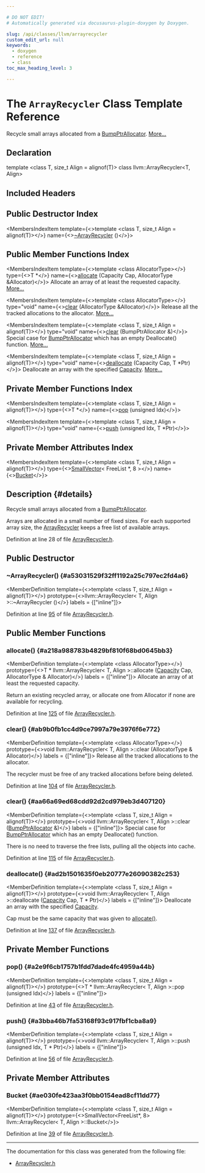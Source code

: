 ```yaml
---

# DO NOT EDIT!
# Automatically generated via docusaurus-plugin-doxygen by Doxygen.

slug: /api/classes/llvm/arrayrecycler
custom_edit_url: null
keywords:
  - doxygen
  - reference
  - class
toc_max_heading_level: 3

---
```





# The `ArrayRecycler` Class Template Reference

<DoxygenPage pluginConfig={pluginConfig}>

Recycle small arrays allocated from a <a href="/docs/api/namespaces/llvm/#a8e612822d4ba7bb36c9c79582a567108">BumpPtrAllocator</a>. <a href="#details">More...</a>

## Declaration

<CodeBlock>template &lt;class T, size&#95;t Align = alignof(T)&gt;
class llvm::ArrayRecycler&lt;T, Align&gt;</CodeBlock>

## Included Headers

<IncludesList>
<IncludesListItem
  filePath="llvm/Support/ArrayRecycler.h"
  permalink="/docs/api/files/include/include/llvm/include/llvm/support/arrayrecycler-h"
  isLocal="true" />
</IncludesList>

## Public Destructor Index

<MembersIndex>

<MembersIndexItem
  template={<>template &lt;class T, size&#95;t Align = alignof(T)&gt;</>}
  name={<><a href="#a53031529f32ff1192a25c797ec2fd4a6">~ArrayRecycler</a> ()</>}>
</MembersIndexItem>

</MembersIndex>

## Public Member Functions Index

<MembersIndex>

<MembersIndexItem
  template={<>template &lt;class AllocatorType&gt;</>}
  type={<>T &#42;</>}
  name={<><a href="#a218a988783b4829bf810f68bd0645bb3">allocate</a> (Capacity Cap, AllocatorType &amp;Allocator)</>}>
Allocate an array of at least the requested capacity. <a href="#a218a988783b4829bf810f68bd0645bb3">More...</a>
</MembersIndexItem>

<MembersIndexItem
  template={<>template &lt;class AllocatorType&gt;</>}
  type="void"
  name={<><a href="#ab9b0fb1cc4d9ce7997a79e3976f6e772">clear</a> (AllocatorType &amp;Allocator)</>}>
Release all the tracked allocations to the allocator. <a href="#ab9b0fb1cc4d9ce7997a79e3976f6e772">More...</a>
</MembersIndexItem>

<MembersIndexItem
  template={<>template &lt;class T, size&#95;t Align = alignof(T)&gt;</>}
  type="void"
  name={<><a href="#aa66a69ed68cdd92d2cd979eb3d407120">clear</a> (BumpPtrAllocator &amp;)</>}>
Special case for <a href="/docs/api/namespaces/llvm/#a8e612822d4ba7bb36c9c79582a567108">BumpPtrAllocator</a> which has an empty Deallocate() function. <a href="#aa66a69ed68cdd92d2cd979eb3d407120">More...</a>
</MembersIndexItem>

<MembersIndexItem
  template={<>template &lt;class T, size&#95;t Align = alignof(T)&gt;</>}
  type="void"
  name={<><a href="#ad2b1501635f0eb20777e26090382c253">deallocate</a> (Capacity Cap, T &#42;Ptr)</>}>
Deallocate an array with the specified <a href="/docs/api/classes/llvm/arrayrecycler/capacity">Capacity</a>. <a href="#ad2b1501635f0eb20777e26090382c253">More...</a>
</MembersIndexItem>

</MembersIndex>

## Private Member Functions Index

<MembersIndex>

<MembersIndexItem
  template={<>template &lt;class T, size&#95;t Align = alignof(T)&gt;</>}
  type={<>T &#42;</>}
  name={<><a href="#a2e9f6cb1757b1fdd7dade4fc4959a44b">pop</a> (unsigned Idx)</>}>
</MembersIndexItem>

<MembersIndexItem
  template={<>template &lt;class T, size&#95;t Align = alignof(T)&gt;</>}
  type="void"
  name={<><a href="#a3bba46b7fa53168f93c917fbf1cba8a9">push</a> (unsigned Idx, T &#42;Ptr)</>}>
</MembersIndexItem>

</MembersIndex>

## Private Member Attributes Index

<MembersIndex>

<MembersIndexItem
  template={<>template &lt;class T, size&#95;t Align = alignof(T)&gt;</>}
  type={<><a href="/docs/api/classes/llvm/smallvector">SmallVector</a>&lt; FreeList &#42;, 8 &gt;</>}
  name={<><a href="#ae030fe423aa3f0bb0154ead8cf11dd77">Bucket</a></>}>
</MembersIndexItem>

</MembersIndex>

## Description {#details}

Recycle small arrays allocated from a <a href="/docs/api/namespaces/llvm/#a8e612822d4ba7bb36c9c79582a567108">BumpPtrAllocator</a>.

Arrays are allocated in a small number of fixed sizes. For each supported array size, the <a href="/docs/api/classes/llvm/arrayrecycler">ArrayRecycler</a> keeps a free list of available arrays.

Definition at line 28 of file <a href="/docs/api/files/include/include/llvm/include/llvm/support/arrayrecycler-h">ArrayRecycler.h</a>.

<SectionDefinition>

## Public Destructor

### ~ArrayRecycler() {#a53031529f32ff1192a25c797ec2fd4a6}

<MemberDefinition
  template={<>template &lt;class T, size&#95;t Align = alignof(T)&gt;</>}
  prototype={<>llvm::ArrayRecycler&lt; T, Align &gt;::~ArrayRecycler ()</>}
  labels = {["inline"]}>

Definition at line <a href="/docs/api/files/include/include/llvm/include/llvm/support/arrayrecycler-h/#l00095">95</a> of file <a href="/docs/api/files/include/include/llvm/include/llvm/support/arrayrecycler-h">ArrayRecycler.h</a>.
</MemberDefinition>

</SectionDefinition>

<SectionDefinition>

## Public Member Functions

### allocate() {#a218a988783b4829bf810f68bd0645bb3}

<MemberDefinition
  template={<>template &lt;class AllocatorType&gt;</>}
  prototype={<>T &#42; llvm::ArrayRecycler&lt; T, Align &gt;::allocate (<a href="/docs/api/classes/llvm/arrayrecycler/capacity">Capacity</a> Cap, AllocatorType &amp; Allocator)</>}
  labels = {["inline"]}>
Allocate an array of at least the requested capacity.

Return an existing recycled array, or allocate one from Allocator if none are available for recycling.

Definition at line <a href="/docs/api/files/include/include/llvm/include/llvm/support/arrayrecycler-h/#l00125">125</a> of file <a href="/docs/api/files/include/include/llvm/include/llvm/support/arrayrecycler-h">ArrayRecycler.h</a>.
</MemberDefinition>

### clear() {#ab9b0fb1cc4d9ce7997a79e3976f6e772}

<MemberDefinition
  template={<>template &lt;class AllocatorType&gt;</>}
  prototype={<>void llvm::ArrayRecycler&lt; T, Align &gt;::clear (AllocatorType &amp; Allocator)</>}
  labels = {["inline"]}>
Release all the tracked allocations to the allocator.

The recycler must be free of any tracked allocations before being deleted.

Definition at line <a href="/docs/api/files/include/include/llvm/include/llvm/support/arrayrecycler-h/#l00104">104</a> of file <a href="/docs/api/files/include/include/llvm/include/llvm/support/arrayrecycler-h">ArrayRecycler.h</a>.
</MemberDefinition>

### clear() {#aa66a69ed68cdd92d2cd979eb3d407120}

<MemberDefinition
  template={<>template &lt;class T, size&#95;t Align = alignof(T)&gt;</>}
  prototype={<>void llvm::ArrayRecycler&lt; T, Align &gt;::clear (<a href="/docs/api/namespaces/llvm/#a8e612822d4ba7bb36c9c79582a567108">BumpPtrAllocator</a> &amp;)</>}
  labels = {["inline"]}>
Special case for <a href="/docs/api/namespaces/llvm/#a8e612822d4ba7bb36c9c79582a567108">BumpPtrAllocator</a> which has an empty Deallocate() function.

There is no need to traverse the free lists, pulling all the objects into cache.

Definition at line <a href="/docs/api/files/include/include/llvm/include/llvm/support/arrayrecycler-h/#l00115">115</a> of file <a href="/docs/api/files/include/include/llvm/include/llvm/support/arrayrecycler-h">ArrayRecycler.h</a>.
</MemberDefinition>

### deallocate() {#ad2b1501635f0eb20777e26090382c253}

<MemberDefinition
  template={<>template &lt;class T, size&#95;t Align = alignof(T)&gt;</>}
  prototype={<>void llvm::ArrayRecycler&lt; T, Align &gt;::deallocate (<a href="/docs/api/classes/llvm/arrayrecycler/capacity">Capacity</a> Cap, T &#42; Ptr)</>}
  labels = {["inline"]}>
Deallocate an array with the specified <a href="/docs/api/classes/llvm/arrayrecycler/capacity">Capacity</a>.

Cap must be the same capacity that was given to <a href="#a218a988783b4829bf810f68bd0645bb3">allocate()</a>.

Definition at line <a href="/docs/api/files/include/include/llvm/include/llvm/support/arrayrecycler-h/#l00137">137</a> of file <a href="/docs/api/files/include/include/llvm/include/llvm/support/arrayrecycler-h">ArrayRecycler.h</a>.
</MemberDefinition>

</SectionDefinition>

<SectionDefinition>

## Private Member Functions

### pop() {#a2e9f6cb1757b1fdd7dade4fc4959a44b}

<MemberDefinition
  template={<>template &lt;class T, size&#95;t Align = alignof(T)&gt;</>}
  prototype={<>T &#42; llvm::ArrayRecycler&lt; T, Align &gt;::pop (unsigned Idx)</>}
  labels = {["inline"]}>

Definition at line <a href="/docs/api/files/include/include/llvm/include/llvm/support/arrayrecycler-h/#l00043">43</a> of file <a href="/docs/api/files/include/include/llvm/include/llvm/support/arrayrecycler-h">ArrayRecycler.h</a>.
</MemberDefinition>

### push() {#a3bba46b7fa53168f93c917fbf1cba8a9}

<MemberDefinition
  template={<>template &lt;class T, size&#95;t Align = alignof(T)&gt;</>}
  prototype={<>void llvm::ArrayRecycler&lt; T, Align &gt;::push (unsigned Idx, T &#42; Ptr)</>}
  labels = {["inline"]}>

Definition at line <a href="/docs/api/files/include/include/llvm/include/llvm/support/arrayrecycler-h/#l00056">56</a> of file <a href="/docs/api/files/include/include/llvm/include/llvm/support/arrayrecycler-h">ArrayRecycler.h</a>.
</MemberDefinition>

</SectionDefinition>

<SectionDefinition>

## Private Member Attributes

### Bucket {#ae030fe423aa3f0bb0154ead8cf11dd77}

<MemberDefinition
  template={<>template &lt;class T, size&#95;t Align = alignof(T)&gt;</>}
  prototype={<>SmallVector&lt;FreeList&#42;, 8&gt; llvm::ArrayRecycler&lt; T, Align &gt;::Bucket</>}>

Definition at line <a href="/docs/api/files/include/include/llvm/include/llvm/support/arrayrecycler-h/#l00039">39</a> of file <a href="/docs/api/files/include/include/llvm/include/llvm/support/arrayrecycler-h">ArrayRecycler.h</a>.
</MemberDefinition>

</SectionDefinition>

<hr/>

The documentation for this class was generated from the following file:

<ul>
<li><a href="/docs/api/files/include/include/llvm/include/llvm/support/arrayrecycler-h">ArrayRecycler.h</a></li>
</ul>

</DoxygenPage>
